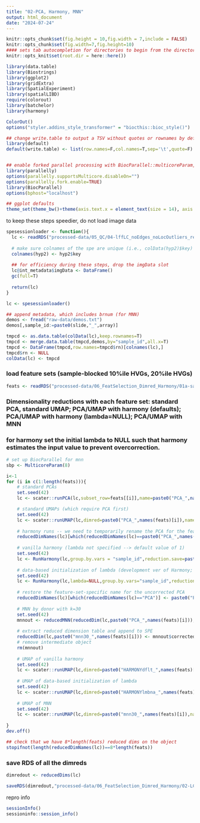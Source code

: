 ```yaml
---
title: "02-PCA, Harmony, MNN"
output: html_document
date: "2024-07-24"
---
```


```r
knitr::opts_chunk$set(fig.height = 10,fig.width = 7,include = FALSE)
knitr::opts_chunk$set(fig.width=7,fig.height=10)
#### sets tab autocompletion for directories to begin from the directory containing the .Rproj session, instead of the script's directory if different
knitr::opts_knit$set(root.dir = here::here())

library(data.table)
library(Biostrings)
library(ggplot2)
library(gridExtra)
library(SpatialExperiment)
library(spatialLIBD)
require(colorout)
library(batchelor)
library(harmony)

ColorOut()
options("styler.addins_style_transformer" = "biocthis::bioc_style()")

## change write.table to output a TSV without quotes or rownames by default
library(default)
default(write.table) <- list(row.names=F,col.names=T,sep='\t',quote=F)


## enable forked parallel processing with BiocParallel::multicoreParam, future::, etc. seemed to need this a couple times, but otherwise havent so its here as a preventative measure.
library(parallelly)
options(parallelly.supportsMulticore.disableOn="")
options(parallelly.fork.enable=TRUE)
library(BiocParallel)
options(bphost="localhost")

## ggplot defaults
theme_set(theme_bw()+theme(axis.text.x = element_text(size = 14), axis.title.x = element_text(size = 16), axis.text.y = element_text(size = 14), axis.title.y = element_text(size =16), plot.title = element_text(size = 20,hjust=0.5), strip.text = element_text(size=18), legend.text = element_text(size=10), legend.title = element_text(size=11,hjust=0.5)))
```

to keep these steps speedier, do not load image data
```r

spesessionloader <- function(){
  lc <- readRDS("processed-data/05_QC/04-lffLC_noEdges_noLocOutliers_remainder1pctileUMIorGene-removed.RDS")
  
  # make sure colnames of the spe are unique (i.e., colData(hyp2)$key)
  colnames(hyp2) <- hyp2$key
  
  ## for efficiency during these steps, drop the imgData slot
  lc@int_metadata$imgData <- DataFrame()
  gc(full=T)
  
  return(lc)
}

lc <- spesessionloader()

## append metadata, which includes brnum (for MNN)
demos <- fread("raw-data/demos.txt")
demos[,sample_id:=paste0(slide,"_",array)]

tmpcd <- as.data.table(colData(lc),keep.rownames=T)
tmpcd <- merge.data.table(tmpcd,demos,by="sample_id",all.x=T)
tmpcd <- DataFrame(tmpcd,row.names=tmpcd$rn)[colnames(lc),]
tmpcd$rn <- NULL
colData(lc) <- tmpcd
```

### load feature sets (sample-blocked 10%ile HVGs, 20%ile HVGs)
```r
feats <- readRDS("processed-data/06_FeatSelection_Dimred_Harmony/01a-samplewiseblocking_HVGs_10-20pctiles.RDS")
```

### Dimensionality reductions with each feature set: standard PCA, standard UMAP; PCA/UMAP with harmony (defaults); PCA/UMAP with harmony (lambda=NULL); PCA/UMAP with MNN

### for harmony set the initial lambda to NULL such that harmony estimates the input value to prevent overcorrection.
```r
# set up BiocParallel for mnn
sbp <- MulticoreParam(8)

i<-1
for (i in c(1:length(feats))){
    # standard PCAs
    set.seed(42)
    lc <- scater::runPCA(lc,subset_row=feats[[i]],name=paste0("PCA_",names(feats)[i]))

    # standard UMAPs (which require PCA first)
    set.seed(42)
    lc <- scater::runUMAP(lc,dimred=paste0("PCA_",names(feats)[i]),name=paste0("UMAP_",names(feats)[i]))
    
    # harmony runs -- we need to temporarily rename the PCA for the feature set to "PCA" for runharmony to accept it
    reducedDimNames(lc)[which(reducedDimNames(lc)==paste0("PCA_",names(feats)[i]))] <- "PCA"
    
    # vanilla harmony (lambda not specified --> default value of 1)
    set.seed(42)
    lc <- RunHarmony(lc,group.by.vars = "sample_id",reduction.save=paste0("HARMONYdflt_",names(feats)[i]),plot_convergence=T,kmeans_init_iter_max=100)
    
    # data-based initialization of lambda (development ver of Harmony; requires explicit lambda=NULL)
    set.seed(42)
    lc <- RunHarmony(lc,lambda=NULL,group.by.vars="sample_id",reduction.save=paste0("HARMONYlmbna_",names(feats)[i]),plot_convergence=T,kmeans_init_iter_max=100)
    
    # restore the feature-set-specific name for the uncorrected PCA
    reducedDimNames(lc)[which(reducedDimNames(lc)=="PCA")] <- paste0("PCA_",names(feats)[i])
    
    # MNN by donor with k=30
    set.seed(42)
    mnnout <- reducedMNN(reducedDim(lc,paste0("PCA_",names(feats)[i])),batch = lc$Donors,k=30,BPPARAM=sbp)
    
    # extract reduced dimension table and append to SPE
    reducedDim(lc,paste0("mnn30_",names(feats)[i])) <- mnnout$corrected
    # remove intermediate object
    rm(mnnout)
    
    # UMAP of vanilla harmony
    set.seed(42)
    lc <- scater::runUMAP(lc,dimred=paste0("HARMONYdflt_",names(feats)[i]),name=paste0("HARMONYdflt_",names(feats)[i],"_UMAP"))
    
    # UMAP of data-based initialization of lambda
    set.seed(42)
    lc <- scater::runUMAP(lc,dimred=paste0("HARMONYlmbna_",names(feats)[i]),name=paste0("HARMONYlmbna_",names(feats)[i],"_UMAP"))
    
    # UMAP of MNN
    set.seed(42)
    lc <- scater::runUMAP(lc,dimred=paste0("mnn30_",names(feats)[i]),name=paste0("mnn30_",names(feats)[i],"_UMAP"))
    
}
dev.off()

## check that we have 8*length(feats) reduced dims on the object
stopifnot(length(reducedDimNames(lc))==8*length(feats))

```

### save RDS of all the dimreds ####
```r
dimredout <- reducedDims(lc)

saveRDS(dimredout,"processed-data/06_FeatSelection_Dimred_Harmony/02-LCfiltered_2HVGsets_dimredslot.RDS")
```

repro info
```r
sessionInfo()
sessioninfo::session_info()
```

